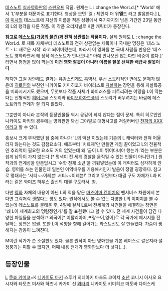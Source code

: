 [[데스노트]] [[데스노트(영화)|실사영화판]]의 [[스핀오프]] 작품. 원제는  L : change the WorLd.[* 'World' 에서 'L'부분을 대문자로 표기한다. 영상을 보면 '엘 : 체인지 더 워'''엘'''드 라고 발음한다.]
[[L(데스노트)|L]]이 [[아마네 미사|미사]]의 데스노트에 자신의 이름을 적은 상황에서 죽기까지의 남은 기간인 23일 동안의 L의 행각을 다룬 작품. 이 작품 오리지널로 K란 캐릭터가 등장한다.

'''참고로 [[데스노트(가공의 물건)]]과 전혀 상관없는 작품이다.''' 실제 원제도 L : change the WorLd. 로 제목 자체부터 데스노트와 전혀 상관없는 제목이나 국내판 명칭은 '데스 노트 - L: 새로운 시작' 라고 되어버렸는데, 따라서 이 영화를 본 국내 사람들 반응은 '데스노트 영화라면서 왜 정작 데스노트가 안나오냐[* 아예 안나오진 않는다만 비중이 없다.]' 라면서 평점을 많이 깍는데 '''이건 영화 잘못이 아니라 이름을 잘못 선택한 배급사 잘못이다'''

하지만 그걸 감안해도 결과는 유감스럽게도 [[흑역사]]. 우선 스토리적인 면에도 문제가 많은데 [[히로인]]의 부친인 니카이도 키미히코가 바이러스로 [[자살]]하는 장면을 통해 자살특공을 미화시키기도 했으며, 무엇보다 작품 자체가 바이러스를 퍼트리려는 야망을 L이 막는다는 전형적인 [[히어로]]물 스토리와 [[바이오하자드]]풍의 스토리가 버무려지는 바람에 데스노트와의 연계가 잘 되지 않았다.

그뿐만이 아니라 본작의 등장인물들 역시 공감이 되지 않다는 점이 문제. 특히 히로인인 니카이도 마키의 경우에는 영화판만 봐선 그야말로 대형사고를 저질러버린 [[천하의 개쌍놈들|천하의 XXX]]이라고 할 수 있다.

홍보시 크게 부각했던 점 중에 하나가 'L의 액션'이었는데 기존의 L 캐릭터와 전혀 어울리지 않는다는 것도 감점요소다. 애초부터 '치료제'만 만들면 게임 끝이었고 L의 전율적인 추리력이 필요한 요소도 거의 없었는데 왜 '굳이 L이 뛰어다녀야 했는가.'라는 부분은 쉽게 납득이 가지 않는다.[* 명색이 전 세계 경찰을 움직일 수 있는 인물이 아니던가.] 원작과의 연계성을 만든답시고 '수학 천재 소년'을 끼워넣었는데 이 캐릭터도 심각하게 안습. 영어를 쓰는 인물인데 일본인 아역배우를 기용해서인지 발음이 정말 굉장하다. 참고로 명대사는 '서티~~이레븐! 서티~~이레븐!'
그리고 무엇보다 대결 구도 자체가 L과 K라는 같은 와미즈 하우스 출신의 대결 구도라서. 참.

다만 [[영화]] 자체의 내용이 아닌 L의 역을 맡은 [[마츠야마 켄이치]]의 팬서비스 차원에서 본다면 그럭저럭 괜찮다는 평도 있다. 원작에서도 볼 수 없는 다양한 L의 이미지를 볼 수 있는데 데스노트를 불태운 후, 4일에 걸쳐 '''L'''로써 전세계의 사건들을 해결하는 장면은 '왜 L이 세계최고의 명탐정인가.'를 잘 표현했다고 할 수 있다. 전 세계 사건들이 담긴 다양한 파일들을 분석하고 외국어[* 이탈리아어,프랑스어,영어]로 각 국가에 메시지를 전달하는 장면은 압권. 또한 L이 석양을 향해 걸어가는 라스트신도 잘 만들었다. 가슴이 찡해지는 감동이 느껴진다.

M이란 작가가 쓴 소설판도 있다. 물론 원작이 아닌 영화판을 기본 베이스로 깔은지라 설정붕괴는 피할 수 없지만, 어째 내용 전개가 영화판보다 더 낫다(...).

== 등장인물 ==
[[L(데스노트)|L]]
[[쿠죠 키미코]]=K
[[니카이도 마키]]
스루가 히데아키
마츠도 코이치
[[니아(데스노트)|소년]]
코니시 아사오
요시자와 타모츠
미사와 하츠네
카가미 신
[[와타리(데스노트)|와타리]]
니카이도 키미히코
마토바 다이스케
